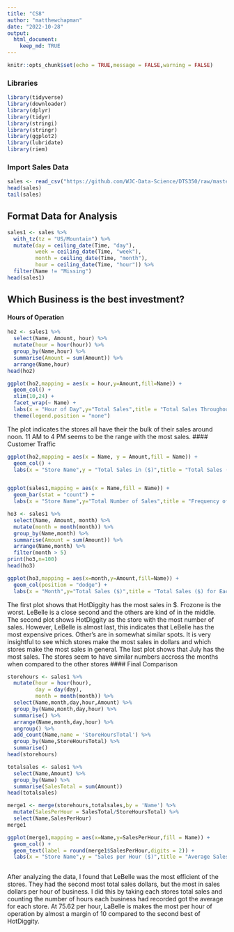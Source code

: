 ```yaml
---
title: "CS8"
author: "matthewchapman"
date: "2022-10-28"
output: 
  html_document:
    keep_md: TRUE
---
```


```r
knitr::opts_chunk$set(echo = TRUE,message = FALSE,warning = FALSE)
```

### Libraries
```r
library(tidyverse)
library(downloader)
library(dplyr)
library(tidyr)
library(stringi)
library(stringr)
library(ggplot2)
library(lubridate)
library(riem)
```


### Import Sales Data
```r
sales <- read_csv("https://github.com/WJC-Data-Science/DTS350/raw/master/sales.csv")
head(sales)
tail(sales)
```

## Format Data for Analysis
```r
sales1 <- sales %>%
  with_tz(tz = "US/Mountain") %>%
  mutate(day = ceiling_date(Time, "day"),
         week = ceiling_date(Time, "week"),
         month = ceiling_date(Time, "month"),
         hour = ceiling_date(Time, "hour")) %>%
  filter(Name != "Missing")
head(sales1)
```

## Which Business is the best investment?
#### Hours of Operation
```r
ho2 <- sales1 %>%
  select(Name, Amount, hour) %>%
  mutate(hour = hour(hour)) %>%
  group_by(Name,hour) %>%
  summarise(Amount = sum(Amount)) %>%
  arrange(Name,hour)
head(ho2)

ggplot(ho2,mapping = aes(x = hour,y=Amount,fill=Name)) +
  geom_col() +
  xlim(10,24) +
  facet_wrap(~ Name) +
  labs(x = "Hour of Day",y="Total Sales",title = "Total Sales Throughout Day for Each Store") +
  theme(legend.position = "none")
```

The plot indicates the stores all have their the bulk of their sales around noon. 11 AM to 4 PM seems to be the range with the most sales.
#### Customer Traffic
```r
ggplot(ho2,mapping = aes(x = Name, y = Amount,fill = Name)) +
  geom_col() +
  labs(x = "Store Name",y = "Total Sales in ($)",title = "Total Sales ($) by Store")


ggplot(sales1,mapping = aes(x = Name,fill = Name)) +
  geom_bar(stat = "count") +
  labs(x = "Store Name",y="Total Number of Sales",title = "Frequency of Sales by Store")

ho3 <- sales1 %>%
  select(Name, Amount, month) %>%
  mutate(month = month(month)) %>%
  group_by(Name,month) %>%
  summarise(Amount = sum(Amount)) %>%
  arrange(Name,month) %>%
  filter(month > 5)
print(ho3,n=100)
head(ho3)

ggplot(ho3,mapping = aes(x=month,y=Amount,fill=Name)) +
  geom_col(position = "dodge") +
  labs(x = "Month",y="Total Sales ($)",title = "Total Sales ($) for Each Store by Month")
```

The first plot shows that HotDiggity has the most sales in $. Frozone is the worst. LeBelle is a close second and the others are kind of in the middle. The second plot shows HotDiggity as the store with the most number of sales. However, LeBelle is almost last, this indicates that LeBelle has the most expensive prices. Other's are in somewhat similar spots. It is very insightful to see which stores make the most sales in dollars and which stores make the most sales in general. The last plot shows that July has the most sales. The stores seem to have similar numbers accross the months when compared to the other stores
#### Final Comparison
```r
storehours <- sales1 %>%
  mutate(hour = hour(hour),
         day = day(day),
         month = month(month)) %>%
  select(Name,month,day,hour,Amount) %>%
  group_by(Name,month,day,hour) %>%
  summarise() %>%
  arrange(Name,month,day,hour) %>%
  ungroup() %>%
  add_count(Name,name = 'StoreHoursTotal') %>%
  group_by(Name,StoreHoursTotal) %>%
  summarise()
head(storehours) 

totalsales <- sales1 %>%
  select(Name,Amount) %>%
  group_by(Name) %>%
  summarise(SalesTotal = sum(Amount))
head(totalsales)

merge1 <- merge(storehours,totalsales,by = 'Name') %>%
  mutate(SalesPerHour = SalesTotal/StoreHoursTotal) %>%
  select(Name,SalesPerHour)
merge1 

ggplot(merge1,mapping = aes(x=Name,y=SalesPerHour,fill = Name)) +
  geom_col() +
  geom_text(label = round(merge1$SalesPerHour,digits = 2)) +
  labs(x = "Store Name",y = "Sales per Hour ($)",title = "Average Sales per Hour by Store")
  
```

After analyzing the data, I found that LeBelle was the most efficient of the stores. They had the second most total sales dollars, but the most in sales dollars per hour of business. I did this by taking each stores total sales and counting the number of hours each business had recorded got the average for each store. At 75.62 per hour, LaBelle is makes the most per hour of operation by almost a margin of 10 compared to the second best of HotDiggity.